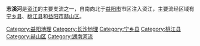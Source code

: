 {{Unreferenced|time=2020-01-19T03:23:55+00:00}}
'''志溪河'''是[[资江|资江]]的主要支流之一，自南向北于[[益阳市|益阳市]]市区注入资江，主要流经区域有[[宁乡县|宁乡县]]、[[桃江县|桃江县]]和[[益阳市|益阳市]][[赫山区|赫山区]]。

{{资江水系}}
{{hunan-stub}}
[[Category:益阳地理|Category:益阳地理]]
[[Category:长沙地理|Category:长沙地理]]
[[Category:宁乡县|Category:宁乡县]]
[[Category:桃江县|Category:桃江县]]
[[Category:赫山区|Category:赫山区]]
[[Category:湖南河流|Category:湖南河流]]